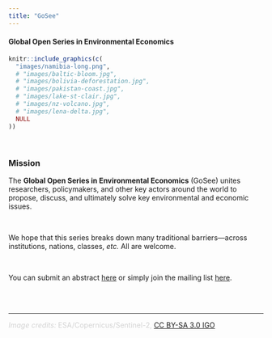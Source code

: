 ```yaml
---
title: "GoSee"
---
```


#### Global Open Series in Environmental Economics

```r
knitr::include_graphics(c(
  "images/namibia-long.png",
  # "images/baltic-bloom.jpg",
  # "images/bolivia-deforestation.jpg",
  # "images/pakistan-coast.jpg",
  # "images/lake-st-clair.jpg",
  # "images/nz-volcano.jpg",
  # "images/lena-delta.jpg",
  NULL
))
```

<br>

### Mission

The **Global Open Series in Environmental Economics** (GoSee) unites researchers, policymakers, and other key actors around the world to propose, discuss, and ultimately solve key environmental and economic issues.

<br>

We hope that this series breaks down many traditional barriers—across institutions, nations, classes, _etc._ All are welcome.

<br>

You can submit an abstract [here]() or simply join the mailing list [here]().

<br><br>

---

<font color="#d3d3d3">*Image credits:* ESA/Copernicus/Sentinel-2, [CC BY-SA 3.0 IGO](http://www.esa.int/ESA_Multimedia/Terms_and_Conditions)</font>
